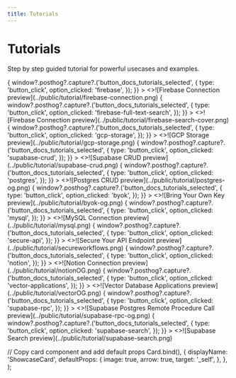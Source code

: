 ```yaml
---
title: Tutorials
---
```



# Tutorials

Step by step guided tutorial for powerful usecases and examples.

<Cards>
  <ShowcaseCard
    title='Firebase'
    href='./tutorials/firebase-project'
    onClick={() => {
      window?.posthog?.capture?.('button_docs_tutorials_selected', {
        type: 'button_click',
        option_clicked: 'firebase',
      });
    }}
  >
    <>![Firebase Connection preview](../public/tutorial/firebase-connection.png)</>
  </ShowcaseCard>
  <ShowcaseCard
    title='Firebase Full Text Search'
    href='./tutorials/firebase-full-text-search'
    onClick={() => {
      window?.posthog?.capture?.('button_docs_tutorials_selected', {
        type: 'button_click',
        option_clicked: 'firebase-full-text-search',
      });
    }}
  >
    <>![Firebase Connection preview](../public/tutorial/firebase-search-cover.png)</>
  </ShowcaseCard>
  <ShowcaseCard
    title='GCP File Storage'
    href='./tutorials/gcp-storage'
    onClick={() => {
      window?.posthog?.capture?.('button_docs_tutorials_selected', {
        type: 'button_click',
        option_clicked: 'gcp-storage',
      });
    }}
  >
    <>![GCP Storage preview](../public/tutorial/gcp-storage.png)</>
  </ShowcaseCard>
  <ShowcaseCard
    title='Supabase'
    href='./tutorials/supabase-crud'
    onClick={() => {
      window?.posthog?.capture?.('button_docs_tutorials_selected', {
        type: 'button_click',
        option_clicked: 'supabase-crud',
      });
    }}
  >
    <>![Supabase CRUD preview](../public/tutorial/supabase-crud.png)</>
  </ShowcaseCard>
  <ShowcaseCard
    title='Postgres'
    href='./tutorials/postgres'
    onClick={() => {
      window?.posthog?.capture?.('button_docs_tutorials_selected', {
        type: 'button_click',
        option_clicked: 'postgres',
      });
    }}
  >
    <>![Postgres CRUD preview](../public/tutorial/postgres-og.png)</>
  </ShowcaseCard>
  <ShowcaseCard
    title='Bring Your Own Key'
    href='./tutorials/byok'
    onClick={() => {
      window?.posthog?.capture?.('button_docs_tutorials_selected', {
        type: 'button_click',
        option_clicked: 'byok',
      });
    }}
  >
    <>![Bring Your Own Key preview](../public/tutorial/byok-og.png)</>
  </ShowcaseCard>
  <ShowcaseCard
    title='MySQL'
    href='./tutorials/mysql-crud'
    onClick={() => {
      window?.posthog?.capture?.('button_docs_tutorials_selected', {
        type: 'button_click',
        option_clicked: 'mysql',
      });
    }}
  >
    <>![MySQL Connection preview](../public/tutorial/mysql.png)</>
  </ShowcaseCard>
  <ShowcaseCard
    title='Secure Your API Endpoint'
    href='./tutorials/secure-api'
    onClick={() => {
      window?.posthog?.capture?.('button_docs_tutorials_selected', {
        type: 'button_click',
        option_clicked: 'secure-api',
      });
    }}
  >
    <>![Secure Your API Endpoint preview](../public/tutorial/secureworkflows.png)</>

  </ShowcaseCard>
    <ShowcaseCard
    title='Notion'
    href='./tutorials/notion-oauth'
    onClick={() => {
      window?.posthog?.capture?.('button_docs_tutorials_selected', {
        type: 'button_click',
        option_clicked: 'notion',
      });
    }}
  >
    <>![Notion Connection preview](../public/tutorial/notionOG.png)</>
  </ShowcaseCard>
  <ShowcaseCard
    title='Vector Database'
    href='./tutorials/vector-applications'
    onClick={() => {
      window?.posthog?.capture?.('button_docs_tutorials_selected', {
        type: 'button_click',
        option_clicked: 'vector-applications',
      });
    }}
  >
    <>![Vector Database Applications preview](../public/tutorial/vectorOG.png)</>
  </ShowcaseCard>
  <ShowcaseCard
    title='Supabase Postgres RPC'
    href='./tutorials/supabase-rpc'
    onClick={() => {
      window?.posthog?.capture?.('button_docs_tutorials_selected', {
        type: 'button_click',
        option_clicked: 'supabase-rpc',
      });
    }}
  >
    <>![Supabase Postgres Remote Procedure Call preview](../public/tutorial/supabase-rpc-og.png)</>
  </ShowcaseCard>
    <ShowcaseCard
    title='Supabase Search'
    href='./tutorials/supabase-search'
    onClick={() => {
      window?.posthog?.capture?.('button_docs_tutorials_selected', {
        type: 'button_click',
        option_clicked: 'supabase-search',
      });
    }}
  >
    <>![Supabase Search preview](../public/tutorial/supabase-search.png)</>
  </ShowcaseCard>
</Cards>

  // Copy card component and add default props
  Card.bind(),
  {
    displayName: 'ShowcaseCard',
    defaultProps: {
      image: true,
      arrow: true,
      target: '_self',
    },
  },
);

<style global jsx>{`
  img {
    aspect-ratio: 12/6.3;
    object-fit: cover;
  }
`}</style>
